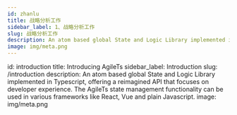 ```yaml
---
id: zhanlu
title: 战略分析工作
sidebar_label: 1、战略分析工作
slug: 战略分析工作
description: An atom based global State and Logic Library implemented in Typescript, offering a reimagined API that focuses on developer experience. The AgileTs state management functionality can be used in various frameworks like React, Vue and plain Javascript.
image: img/meta.png
---
```


id: introduction
title: Introducing AgileTs
sidebar_label: Introduction
slug: /introduction
description: An atom based global State and Logic Library implemented in Typescript, offering a reimagined API that focuses on developer experience. The AgileTs state management functionality can be used in various frameworks like React, Vue and plain Javascript.
image: img/meta.png

